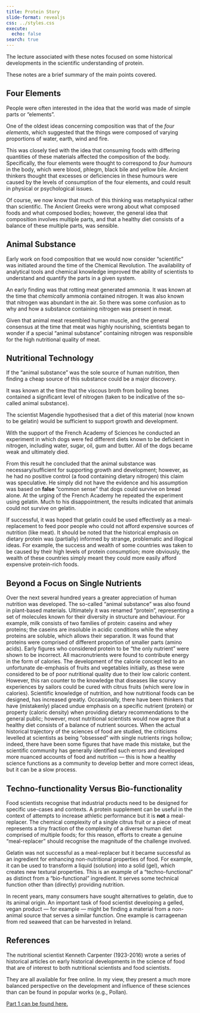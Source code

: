 ```yaml
---
title: Protein Story 
slide-format: revealjs
css: ../styles.css
execute:
  echo: false
search: true
---
```


The lecture associated with these notes focused on
some historical developments in the scientific understanding of protein.

These notes are a brief summary of the main points covered.

## Four Elements

People were often interested in the idea that
the world was made of simple parts or "elements".

One of the oldest ideas concerning composition
was that of the *four elements*, which suggested
that the things were composed of varying proportions
of water, earth, wind and fire.

This was closely tied with the idea that consuming
foods with differing quantities of these materials
affected the composition of the body.
Specifically, the four elements were thought to 
correspond to *four humours* in the body, which
were blood, phlegm, black bile and yellow bile.
Ancient thinkers thought that excesses or deficiencies
in these humours were caused by the levels of consumption
of the four elements, and could result in physical or
psychological issues.

Of course, we now know that much of this thinking was
metaphysical rather than scientific.
The Ancient Greeks were wrong about what composed foods
and what composed bodies; however, the general idea that
composition involves multiple parts, and that a healthy
diet consists of a balance of these multiple parts, was
sensible.

## Animal Substance

Early work on food composition that we would now consider
"scientific" was initiated around the time of the Chemical Revolution.
The availability of analytical tools and chemical knowledge improved
the ability of scientists to understand and quantify the parts in a given system.

An early finding was that rotting meat generated ammonia.
It was known at the time that *chemically* ammonia contained nitrogen.
It was also known that nitrogen was abundant in the air.
So there was some confusion as to why and how a substance containing nitrogen was present in meat.

Given that animal meat resembled human muscle, and the general consensus at the time that
meat was highly nourishing, scientists began to wonder if a special "animal substance"
containing nitrogen was responsible for the high nutritional quality of meat.

## Nutritional Technology

If the "animal substance" was the sole source of
human nutrition, then finding a cheap source of this substance could be a major discovery.

It was known at the time that the viscous broth from boiling bones contained a significant
level of nitrogen (taken to be indicative of the so-called animal substance).

The scientist Magendie hypothesised that a diet of this material (now known to be gelatin)
would be sufficient to support growth and development.

With the support of the French Academy of Sciences he conducted an experiment in which
dogs were fed different diets known to be deficient in nitrogen, including water, sugar, oil,
gum and butter.
All of the dogs became weak and ultimately died.

From this result he concluded that the animal substance was necessary/sufficient for
supporting growth and development;
however, as he had no positive control (a food containing dietary nitrogen) this claim
was speculative.
He simply did not have the evidence and his assumption was based on **false** "common sense"
that dogs could survive on bread alone.
At the urging of the French Academy he repeated the experiment using gelatin.
Much to his disappointment, the results indicated that animals could not survive on gelatin.

If successful, it was hoped that gelatin could be used effectively as a meal-replacement
to feed poor people who could not afford expensive sources of nutrition (like meat).
It should be noted that the historical emphasis on dietary protein was (partially) informed by strange, problematic and illogical ideas.
For example, the success and wealth of some countries was taken to be caused by their high levels of protein consumption; more obviously, the wealth of these countries simply meant they could more easily afford expensive protein-rich foods.

## Beyond a Focus on Single Nutrients 

Over the next several hundred years a greater appreciation of human nutrition was developed.
The so-called "animal substance" was also found in plant-based materials.
Ultimately it was renamed "protein", representing a set of molecules known for their diversity in structure and behaviour.
For example, milk consists of two families of protein: caseins and whey proteins; the caseins are insoluble in acidic conditions while the whey proteins are soluble, which allows their separation.
It was found that proteins were comprised of different proportion of smaller parts (amino acids).
Early figures who considered protein to be "the only nutrient" were shown to be incorrect.
All macronutrients were found to contribute energy in the form of calories.
The development of the calorie concept led to an unfortunate de-emphasis of fruits and vegetables initially,
as these were considered to be of poor nutritional quality due to their low caloric content.
However, this ran counter to the knowledge that diseases like scurvy experiences by sailors could be cured with citrus fruits (which were low in calories).
Scientific knowledge of nutrition, and how nutritional foods can be designed, has increased greatly.
Occasionally, there have been thinkers that have (mistakenly) placed undue emphasis on a specific nutrient (protein) or property (caloric density) when providing dietary recommendations to the general public;
however, most nutritional scientists would now agree that a healthy diet consists of a balance of nutrient sources.
When the actual historical trajectory of the sciences of food are studied, the criticisms levelled at scientists as being "obsessed" with single nutrients rings hollow; indeed, there have been some figures that have made this mistake, but the scientific community has generally identified such errors and developed more nuanced accounts of food and nutrition — this is how a healthy science functions as a community to develop better and more correct ideas, but it can be a slow process.

## Techno-functionality Versus Bio-functionality

Food scientists recognise that industrial products need to be designed for specific use-cases and contexts.
A protein supplement can be useful in the context of attempts to increase athletic performance but it is **not** a meal-replacer.
The chemical complexity of a single citrus fruit or a piece of meat represents a tiny fraction of the complexity of a diverse human diet comprised of multiple foods;
for this reason, efforts to create a genuine "meal-replacer" should recognise the magnitude of the challenge involved.

Gelatin was not successful as a meal-replacer but it became successful as an
ingredient for enhancing non-nutritional properties of food.
For example, it can be used to transform a liquid (solution) into a solid
(gel), which creates new textural properties.
This is an example of a "techno-functional" as distinct from a "bio-functional"
ingredient.
It serves some technical function other than (directly) providing nutrition.

In recent years, many consumers have sought alternatives to gelatin, due to its animal origin.
An important task of food scientist developing a gelled, vegan product — for example — might 
be finding a material from a non-animal source that serves a similar function.
One example is carrageenan from red seaweed that can be harvested in Ireland.

## References

The nutritional scientist Kenneth Carpenter (1923-2016) wrote a series of historical articles on early historical developments in the science of food that are of interest to both nutritional scientists and food scientists.

They are all available for free online.
In my view, they present a much more balanced perspective on the development
and influence of these sciences than can be found in popular works (e.g.,
Pollan).

[Part 1 can be found here.](https://pubmed.ncbi.nlm.nih.gov/12612130/)
